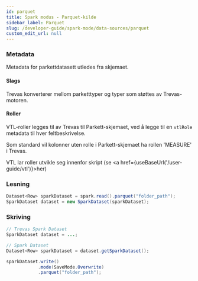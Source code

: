 ```yaml
---
id: parquet
title: Spark modus - Parquet-kilde
sidebar_label: Parquet
slug: /developer-guide/spark-mode/data-sources/parquet
custom_edit_url: null
---
```



### Metadata

Metadata for parkettdatasett utledes fra skjemaet.

#### Slags

Trevas konverterer mellom parketttyper og typer som støttes av Trevas-motoren.

#### Roller

VTL-roller legges til av Trevas til Parkett-skjemaet, ved å legge til en `vtlRole` metadata til hver feltbeskrivelse.

Som standard vil kolonner uten rolle i Parkett-skjemaet ha rollen 'MEASURE' i Trevas.

VTL lar roller utvikle seg innenfor skript (se <a href={useBaseUrl('/user-guide/vtl')}>her</a>)

### Lesning

```java
Dataset<Row> sparkDataset = spark.read().parquet("folder_path");
SparkDataset dataset = new SparkDataset(sparkDataset);
```

### Skriving

```java
// Trevas Spark Dataset
SparkDataset dataset = ...;

// Spark Dataset
Dataset<Row> sparkDataset = dataset.getSparkDataset();

sparkDataset.write()
            .mode(SaveMode.Overwrite)
            .parquet("folder_path");
```
